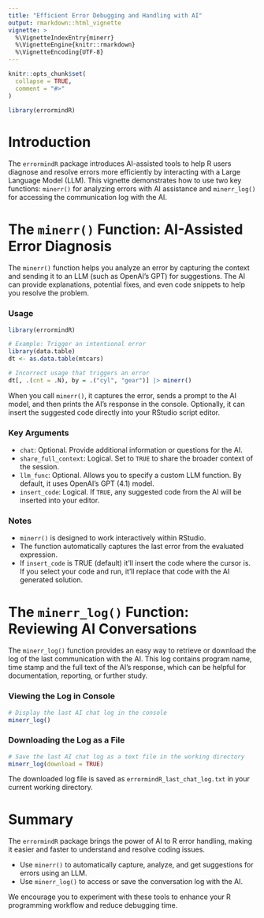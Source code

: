 ```yaml
---
title: "Efficient Error Debugging and Handling with AI"
output: rmarkdown::html_vignette
vignette: >
  %\VignetteIndexEntry{minerr}
  %\VignetteEngine{knitr::rmarkdown}
  %\VignetteEncoding{UTF-8}
---
```


```r
knitr::opts_chunk$set(
  collapse = TRUE,
  comment = "#>"
)
```

```r
library(errormindR)
```

# Introduction

The `errormindR` package introduces AI-assisted tools to help R users diagnose and resolve errors more efficiently by interacting with a Large Language Model (LLM). This vignette demonstrates how to use two key functions: `minerr()` for analyzing errors with AI assistance and `minerr_log()` for accessing the communication log with the AI.

# The `minerr()` Function: AI-Assisted Error Diagnosis

The `minerr()` function helps you analyze an error by capturing the context and sending it to an LLM (such as OpenAI's GPT) for suggestions. The AI can provide explanations, potential fixes, and even code snippets to help you resolve the problem.

### Usage

```r
library(errormindR)

# Example: Trigger an intentional error
library(data.table)
dt <- as.data.table(mtcars)

# Incorrect usage that triggers an error
dt[, .(cnt = .N), by = .("cyl", "gear")] |> minerr()
```

When you call `minerr()`, it captures the error, sends a prompt to the AI model, and then prints the AI's response in the console. Optionally, it can insert the suggested code directly into your RStudio script editor.

### Key Arguments

- `chat`: Optional. Provide additional information or questions for the AI.
- `share_full_context`: Logical. Set to `TRUE` to share the broader context of the session.
- `llm_func`: Optional. Allows you to specify a custom LLM function. By default, it uses OpenAI's GPT (4.1) model.
- `insert_code`: Logical. If `TRUE`, any suggested code from the AI will be inserted into your editor.

### Notes

- `minerr()` is designed to work interactively within RStudio.
- The function automatically captures the last error from the evaluated expression.
- If `insert_code` is TRUE (default) it'll insert the code where the cursor is. If you select your code and run, it'll replace that code with the AI generated solution.

# The `minerr_log()` Function: Reviewing AI Conversations

The `minerr_log()` function provides an easy way to retrieve or download the log of the last communication with the AI. This log contains program name, time stamp and the full text of the AI's response, which can be helpful for documentation, reporting, or further study.

### Viewing the Log in Console

```r
# Display the last AI chat log in the console
minerr_log()
```

### Downloading the Log as a File

```r
# Save the last AI chat log as a text file in the working directory
minerr_log(download = TRUE)
```

The downloaded log file is saved as `errormindR_last_chat_log.txt` in your current working directory.

# Summary

The `errormindR` package brings the power of AI to R error handling, making it easier and faster to understand and resolve coding issues.

- Use `minerr()` to automatically capture, analyze, and get suggestions for errors using an LLM.
- Use `minerr_log()` to access or save the conversation log with the AI.

We encourage you to experiment with these tools to enhance your R programming workflow and reduce debugging time.

